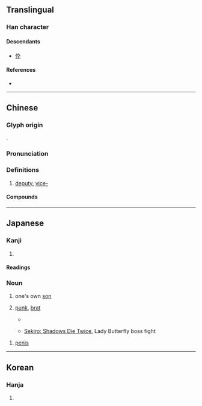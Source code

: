 {{also|伜}}
{{character info/new}}
==Translingual==

===Han character===
{{Han char|rn=9|rad=人|as=08|sn=10|four=20248|canj=OYOJ|ids=⿰亻卒}}

====Descendants====
* [[伜]]

====References====
* {{Han ref|kx=0107.080|dkj=00750|dj=0227.180|hdz=10182.110|uh=5005|ud=20485|bh=D0C9|bd=53449}}

----

==Chinese==
{{zh-forms|alt=卒}}

===Glyph origin===
{{Han etym}}
{{Han compound|人|alt1=亻|卒|ls=psc|c1=s|c2=p}}.

===Pronunciation===
{{zh-pron
|m=cuì
|c=ceoi3,zeot1
|mc=y
|oc=y
|ma=
|cat=a,pref
}}

===Definitions===
{{zh-hanzi}}

# [[deputy]], [[vice-]]

====Compounds====
{{zh-der|倅貳|倅車}}

----

==Japanese==

===Kanji===
{{ja-kanji|grade=|rs=人08}}

# {{rfdef|ja|sort=人08}}

====Readings====
{{ja-readings
|goon=さい, そち
|kanon=さい, そつ
|kun=せがれ-}}

===Noun===
{{ja-noun|せがれ}}

# {{lb|ja|humble|sort=せがれ}} one's own [[son]]
# [[punk]], [[brat]]
#* {{RQ:Botchan}}
#*: {{ja-usex|この質%屋に勘%太%郎という十%三%四の'''倅'''が居た。|^この しち%や に ^かん%た%ろう と いう じゅう%さん%-よん の '''せがれ''' が いた。|This shopkeeper's son was a boy about 13 or 14 years old named Kantaro. Kantaro was, it happens, a [[mollycoddle]].}}
#* [https://en.wikipedia.org/wiki/Sekiro:_Shadows_Die_Twice Sekiro: Shadows Die Twice], Lady Butterfly boss fight
#*: {{ja-usex|やるじゃないか、'''倅'''殿。ならば、我が幻に惑え。|やるじゃないか、'''せがれ''' どの。ならば、わが まぼろし に まどえ。|Impressive, '''boy'''. In that case, lose yourself in my illusions.}}

# {{lb|ja|colloquial|sort=せがれ}} [[penis]]

----

==Korean==

===Hanja===
{{ko-hanja|hangeul=[[쉬]], [[췌]], [[졸]]|rv=swi, chwe, jol|mr=swi, ch'we, chol|y=swi, chwey, col}}

# {{rfdef|ko|sort=人08}}